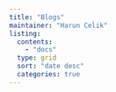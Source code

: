 ```yaml
---
title: "Blogs"
maintainer: "Harun Celik"
listing: 
  contents:
    - "docs"
  type: grid
  sort: "date desc"
  categories: true
---
```

